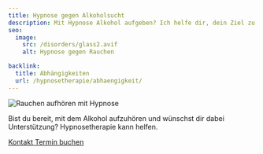 ```yaml
---
title: Hypnose gegen Alkoholsucht
description: Mit Hypnose Alkohol aufgeben? Ich helfe dir, dein Ziel zu erreichen.
seo:
  image:
    src: /disorders/glass2.avif
    alt: Hypnose gegen Rauchen

backlink:
  title: Abhängigkeiten
  url: /hypnosetherapie/abhaengigkeit/
---
```



<img class="w-full h-64 object-cover object-center sm:h-96 rounded-xl shadow-lg" src="/disorders/glass2.avif" alt="Rauchen aufhören mit Hypnose" />


Bist du bereit, mit dem Alkohol aufzuhören und wünschst dir dabei Unterstützung? Hypnosetherapie kann helfen.


<div class="flex gap-4">
  <a data-umami-event="Home – Button Kontakt" href="/kontakt/" class="inline-flex items-center justify-center px-6 py-3 text-base leading-tight font-bold text-red-600 bg-transparent border border-red-600 rounded-full transition hover:bg-red-500 hover:text-red-50 no-underline" onclick="document.app.emitEvent('mouseDown', 'trigger-to-5');"> 
    <span class="">Kontakt</span>
  </a>
  <a
  data-umami-event="Open Calendly"
  href="https://calendly.com/bern-hypnose/erstsitzung"
  target="_blank"
  class="inline-flex no-prose items-center justify-center px-6 py-3 text-base leading-tight font-bold text-white bg-red-600 border border-red-600 rounded-full transition hover:bg-red-500 hover:text-red-50 no-underline"
>
  <span>Termin buchen</span>
</a>
</div>

